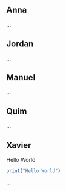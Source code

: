 ## Anna

...


## Jordan

...


## Manuel

...


## Quim

...


## Xavier
Hello World
```r
print("Hello World")
```

...
